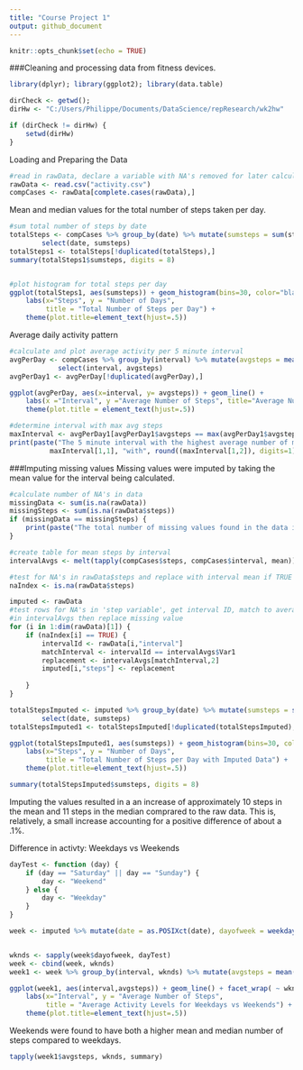 ---
title: "Course Project 1"
output: github_document
---

```{r setup, include=FALSE}
knitr::opts_chunk$set(echo = TRUE)
```

###Cleaning and processing data from fitness devices.

```{r include = FALSE}
library(dplyr); library(ggplot2); library(data.table)

dirCheck <- getwd();
dirHw <- "C:/Users/Philippe/Documents/DataScience/repResearch/wk2hw"

if (dirCheck != dirHw) {
    setwd(dirHw)
}
```

Loading and Preparing the Data

```{r}
#read in rawData, declare a variable with NA's removed for later calculations
rawData <- read.csv("activity.csv")
compCases <- rawData[complete.cases(rawData),]
```

Mean and median values for the total number of steps taken per day.

```{r}
#sum total number of steps by date
totalSteps <- compCases %>% group_by(date) %>% mutate(sumsteps = sum(steps)) %>% 
        select(date, sumsteps)
totalSteps1 <- totalSteps[!duplicated(totalSteps),]
summary(totalSteps1$sumsteps, digits = 8)


#plot histogram for total steps per day
ggplot(totalSteps1, aes(sumsteps)) + geom_histogram(bins=30, color="black", fill="purple") +
    labs(x="Steps", y = "Number of Days", 
         title = "Total Number of Steps per Day") +
    theme(plot.title=element_text(hjust=.5)) 
```

Average daily activity pattern

```{r}
#calculate and plot average activity per 5 minute interval
avgPerDay <- compCases %>% group_by(interval) %>% mutate(avgsteps = mean(steps)) %>%
            select(interval, avgsteps)
avgPerDay1 <- avgPerDay[!duplicated(avgPerDay),]

ggplot(avgPerDay, aes(x=interval, y= avgsteps)) + geom_line() +
    labs(x ="Interval", y ="Average Number of Steps", title="Average Number of steps per Interval") +
    theme(plot.title = element_text(hjust=.5))

#determine interval with max avg steps
maxInterval <- avgPerDay1[avgPerDay1$avgsteps == max(avgPerDay1$avgsteps),]
print(paste("The 5 minute interval with the highest average number of maximum steps is interval",
          maxInterval[1,1], "with", round((maxInterval[1,2]), digits=1), "steps"))
```

###Imputing missing values
Missing values were imputed by taking the mean value for the interval being calculated.

```{r}
#calculate number of NA's in data
missingData <- sum(is.na(rawData))
missingSteps <- sum(is.na(rawData$steps))
if (missingData == missingSteps) {
    print(paste("The total number of missing values found in the data is ", missingSteps))
}

#create table for mean steps by interval
intervalAvgs <- melt(tapply(compCases$steps, compCases$interval, mean))

#test for NA's in rawData$steps and replace with interval mean if TRUE
naIndex <- is.na(rawData$steps)

imputed <- rawData
#test rows for NA's in 'step variable', get interval ID, match to average value for that ID
#in intervalAvgs then replace missing value
for (i in 1:dim(rawData)[1]) {
    if (naIndex[i] == TRUE) {
        intervalId <- rawData[i,"interval"]                 
        matchInterval <- intervalId == intervalAvgs$Var1    
        replacement <- intervalAvgs[matchInterval,2]       
        imputed[i,"steps"] <- replacement                   
                                                                
    }
}

totalStepsImputed <- imputed %>% group_by(date) %>% mutate(sumsteps = sum(steps)) %>%
        select(date, sumsteps)
totalStepsImputed1 <- totalStepsImputed[!duplicated(totalStepsImputed),]

ggplot(totalStepsImputed1, aes(sumsteps)) + geom_histogram(bins=30, color="black", fill="green") +
    labs(x="Steps", y = "Number of Days", 
         title = "Total Number of Steps per Day with Imputed Data") +
    theme(plot.title=element_text(hjust=.5)) 

summary(totalStepsImputed$sumsteps, digits = 8)
```

Imputing the values resulted in a an increase of approximately 10 steps in the mean and 11 steps in the median
comprared to the raw data.  This is, relatively, a small increase accounting for a positive difference of about a .1%.

Difference in activty: Weekdays vs Weekends

```{r}
dayTest <- function (day) {
    if (day == "Saturday" || day == "Sunday") {
        day <- "Weekend"
    } else {
        day <- "Weekday"
    }
}

week <- imputed %>% mutate(date = as.POSIXct(date), dayofweek = weekdays(date))


wknds <- sapply(week$dayofweek, dayTest)
week <- cbind(week, wknds)
week1 <- week %>% group_by(interval, wknds) %>% mutate(avgsteps = mean(steps))

ggplot(week1, aes(interval,avgsteps)) + geom_line() + facet_wrap( ~ wknds, ncol = 1 ) +
    labs(x="Interval", y = "Average Number of Steps", 
         title = "Average Activity Levels for Weekdays vs Weekends") +
    theme(plot.title=element_text(hjust=.5)) 
```

Weekends were found to have both a higher mean and median number of steps compared to weekdays.

```{r}
tapply(week1$avgsteps, wknds, summary)
```
